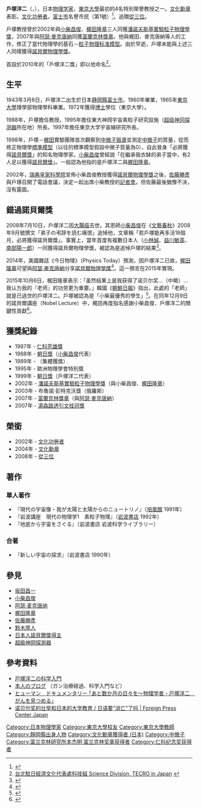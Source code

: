 {{noteTA
|G1=物理學
}}
{{Infobox Scientist
| name = 戶塚洋二<br><small>戸塚 洋二（とつか ようじ）</small>
| image = Yoji Totsuka 20030815 5.jpg
| image_size = 250px
| caption = 2003年8月15日，攝於[[费米国立加速器实验室|费米国立加速器实验室]]
| birth_date = {{birth date|1942|3|6}}
| birth_place = {{JPN}}[[静岡縣|静岡縣]][[富士郡|富士郡]]{{link-ja|吉永村 (静岡縣富士郡)|吉永村 (静岡県富士郡)|吉永村}}（今[[富士市|富士市]]）
| death_date = {{death date and age|2008|7|10|1942|3|6}}
| death_place = {{JPN}}[[東京都|東京都]]
| residence =
| nationality = {{JPN}}
| field = [[粒子物理学|粒子物理学]]<br />[[天文学|天文学]]
| work_institution = [[東京大学|東京大学]]<br />[[高能加速器研究機構|高能加速器研究機構]]
| alma_mater = 東京大学
| doctoral_advisor = [[File:Nobel_prize_medal.svg|20px]][[小柴昌俊|小柴昌俊]]
| doctoral_students = 
| notable_students  = [[File:Nobel_prize_medal.svg|20px]][[梶田隆章|梶田隆章]]
| known_for = [[中微子振盪|中微子振盪]]
| prizes = [[仁科芳雄獎|仁科芳雄獎]]（1987年）<br />[[朝日獎|朝日獎]]（1988年）<br />[[潘諾夫斯基實驗粒子物理學獎|潘諾夫斯基實驗粒子物理學獎]]（2002年）<br />[[富蘭克林獎章|富蘭克林獎章]]（2007年）
| religion =
| footnotes =
}}
{{Japanese|japanese=戸塚 洋二|kana=とつか ようじ|romaji=Totsuka Yōji}}

'''戶塚洋二'''（{{jpn|j=戸塚 洋二|hg=とつか ようじ|rm=Totsuka Yōji|f=}}，{{bd|1943年|3月6日|2008年|7月10日|}}），日本[[物理学家|物理学家]]，[[東京大學|東京大學]]最初的4名特別榮譽教授之一。[[文化勋章_(日本)|文化勳章]]表彰。[[文化功勞者|文化功勞者]]。[[富士市|富士市]]名譽市民（第1號）<ref>{{Cite web
 |url         = http://www.city.fuji.shizuoka.jp/sp/shisei/c0106/fmervo000000t0ij.html
 |title       = 富士市名誉市民 第1号 戸塚洋二氏
 |accessdate  = 2015-12-28
 |deadurl     = yes
 |archiveurl  = https://web.archive.org/web/20151209211828/http://www.city.fuji.shizuoka.jp/sp/shisei/c0106/fmervo000000t0ij.html
 |archivedate = 2015-12-09
}}</ref>。追贈[[從三位|從三位]]。

戶塚教授曾於2002年與[[小柴昌俊|小柴昌俊]]、[[梶田隆章|梶田隆章]]三人同獲[[潘諾夫斯基實驗粒子物理學獎|潘諾夫斯基實驗粒子物理學獎]]，2007年與[[阿瑟·麥克唐納|阿瑟·麥克唐納]]同獲[[富蘭克林獎章|富蘭克林獎章]]。他與梶田、麥克唐納等人的工作，修正了當代物理學的基石－[[粒子物理|粒子物理]][[标准模型|标准模型]]。由於早逝，戶塚未能與上述三人同樣獲得[[諾貝爾物理學獎|諾貝爾物理學獎]]。

首設於2010年的「戶塚洋二獎」即以他命名<ref>[http://japan.most.gov.tw/ct.asp?xItem=0990514001&ctNode=781&lang=C 台北駐日經濟文化代表處科技組 Science Division, TECRO in Japan] {{webarchive|url=https://archive.is/20141217102207/http://japan.most.gov.tw/ct.asp?xItem=0990514001&ctNode=781&lang=C |date=2014-12-17 }}</ref>。

==生平==
1943年3月6日，戶塚洋二出生於日本[[静岡縣|静岡縣]][[富士市|富士市]]。1960年{{link-ja|静岡縣立富士高等學校|静岡県立富士高等学校}}畢業，1965年[[東京大學|東京大學]]理學部物理學科畢業。1972年獲得[[博士|博士]]學位（東京大學）。

1988年，戶塚擔任{{link-ja|東京大學宇宙線研究所|東京大学宇宙線研究所}}教授。1995年擔任東大神岡宇宙素粒子研究設施（[[超级神冈探测器|超级神冈探测器]]所在地）所長。1997年擔任東京大学宇宙線研究所長。

1998年，戶塚－[[梶田隆章|梶田]]實驗團隊首次觀察到[[中微子振盪|中微子振盪]]並測定[[中微子|中微子]]的質量，從而修正物理學[[標準模型|標準模型]]（以往的標準模型假設中微子質量為0），自此晉身「必將獲得[[諾貝爾獎|諾貝爾獎]]」的知名物理學家。[[小柴昌俊|小柴昌俊]]曾經說「在繼承我衣缽的弟子當中，有2人足以獲得[[諾貝爾獎|諾貝爾獎]]」。一般認為他指的是戶塚洋二與[[梶田隆章|梶田隆章]]。

2002年，[[瑞典皇家科學院|瑞典皇家科學院]]宣佈小柴昌俊教授獲得[[諾貝爾物理學獎|諾貝爾物理學獎]]之後，[[佐藤勝彥|佐藤勝彥]]與戶塚召開了電話會議，決定一起出席小柴教授的[[記者會|記者會]]。但佐藤最後猶豫不決，沒有露面。

==錯過諾貝爾獎==
2008年7月10日，戶塚洋二因[[大腸癌|大腸癌]]去世。其恩師[[小柴昌俊|小柴昌俊]]在《[[文藝春秋|文藝春秋]]》2008年9月號撰文「弟子の弔辞を読む痛恨」追悼他，文章稱「若戶塚能再多活18個月，必將獲得諾貝爾獎」。事實上，當年首度有複數日本人（[[小林誠|小林誠]]、[[益川敏英|益川敏英]]、[[南部陽一郎|南部陽一郎]]）一同獲得諾貝爾物理學獎，被認為是追悼戶塚的結果<ref>{{Cite web |url=http://condominium.at.webry.info/200810/article_5.html |title=ノーベル賞を受賞すべきだった日本人 地球大に考える/ウェブリブログ |accessdate=2015-09-23 |archive-date=2015-09-23 |archive-url=https://web.archive.org/web/20150923170945/http://condominium.at.webry.info/200810/article_5.html |dead-url=no }}</ref>。

2014年，美國雜誌《今日物理》（Physics Today）預測，因戶塚洋二已故，[[梶田隆章|梶田隆章]]可望與[[阿瑟·麥克唐納|阿瑟·麥克唐納]]分享[[諾貝爾物理學獎|諾貝爾物理學獎]]<ref>{{Cite web |url=http://scitation.aip.org/content/aip/magazine/physicstoday/news/the-dayside/nobel-predictions-for-2014-a-dayside-post |title=The Dayside: Nobel predictions for 2014 |accessdate=2014-10-06 |archive-date=2014-10-06 |archive-url=https://web.archive.org/web/20141006031354/http://scitation.aip.org/content/aip/magazine/physicstoday/news/the-dayside/nobel-predictions-for-2014-a-dayside-post |dead-url=no }}</ref>。這一預言在2015年實現。

2015年10月6日，梶田隆章表示：「虽然结果上是我获得了诺贝尔奖...（中略）...我认为我的『老师』的功劳更为重要。」韓國《[[朝鮮日報|朝鮮日報]]》指出，此處的「老師」就是已過世的戶塚洋二。戶塚被認為是「小柴最優秀的學生」<ref>{{Cite web |url=http://cnnews.chosun.com/client/news/viw.asp?cate=C01&mcate=M1003&nNewsNumb=20151042044&nidx=42045 |title=日本的21名诺贝尔获奖者的秘密 韩国之眼 朝鲜日报网 > 新闻 > 国际·经济 |accessdate=2015-10-08 |archive-date=2015-12-10 |archive-url=https://web.archive.org/web/20151210234506/http://cnnews.chosun.com/client/news/viw.asp?cate=C01&mcate=M1003&nNewsNumb=20151042044&nidx=42045 |dead-url=no }}</ref>。在同年12月9日的諾貝爾講座（Nobel Lecture）中，梶田再度指名感謝小柴昌俊、戶塚洋二的關鍵性貢獻<ref>{{Cite web |url=https://www.youtube.com/watch?v=4qwF_wT5RuI |title=梶田さん「ノーベルレクチャー」で期待語る - YouTube |accessdate=2015-12-10 |archive-date=2016-03-21 |archive-url=https://web.archive.org/web/20160321170606/https://www.youtube.com/watch?v=4qwF_wT5RuI |dead-url=no }}</ref>。

== 獲獎紀錄 ==
* 1987年 - [[仁科芳雄獎|仁科芳雄獎]]
* 1988年 - [[朝日獎|朝日獎]]（[[小柴昌俊|小柴昌俊]]代表）
* 1989年 - {{link-en|布魯諾·羅西獎|Bruno Rossi Prize}}（集體獲獎）
* 1995年 - 歐洲物理學會特別獎
* 1999年 - [[朝日獎|朝日獎]]（戶塚洋二代表）
* 2002年 - [[潘諾夫斯基實驗粒子物理學獎|潘諾夫斯基實驗粒子物理學獎]]（與小柴昌俊、[[梶田隆章|梶田隆章]]）
* 2003年 - 布魯諾·彭特克沃獎（俄羅斯）
* 2007年 - [[富蘭克林獎章|富蘭克林獎章]]（與[[阿瑟·麥克唐納|阿瑟·麥克唐納]]）
* 2007年 - [[湯森路透引文桂冠獎|湯森路透引文桂冠獎]]

== 榮銜 ==
* 2002年 - [[文化功勞者|文化功勞者]]
* 2004年 - [[文化勋章_(日本)|文化勳章]]
* 2008年 - [[從三位|從三位]]

== 著作 ==
=== 單人著作 ===
* 『現代の宇宙像・我が太陽と太陽からのニュートリノ』（[[培風館|培風館]] 1991年） 
* 『岩波講座　現代の物理学1　素粒子物理』（[[岩波書店|岩波書店]] 1992年）
* 『地底から宇宙をさぐる』（岩波書店 岩波科学ライブラリー）

=== 合著 ===
* 『新しい宇宙の探求』（岩波書店 1990年）

== 參見 ==
{{portal box|人物|物理學|天文學}}
* [[坂田昌一|坂田昌一]]
* [[小柴昌俊|小柴昌俊]]
* [[阿瑟·麦克唐纳|阿瑟·麦克唐纳]]
* [[梶田隆章|梶田隆章]]
* [[佐藤勝彥|佐藤勝彥]]
* [[鈴木厚人|鈴木厚人]]
* [[日本人諾貝爾獎得主|日本人諾貝爾獎得主]]
* [[超級神岡探測器|超級神岡探測器]]

== 參考資料 ==

{{reflist}}
* [http://www.kenbunden.net/totsuka/index.html 戸塚洋二の科学入門] {{Wayback|url=http://www.kenbunden.net/totsuka/index.html |date=20140417080750 }}
* [http://fewmonths.exblog.jp/ 本人のブログ] {{Wayback|url=http://fewmonths.exblog.jp/ |date=20081110222735 }}（ガン治療経過、科学入門など）
* [http://www.nhk.or.jp/nagoya/program/bangumi/sonota_090714_1.html ヒューマン　ドキュメンタリー ｢あと数か月の日々を～物理学者・戸塚洋二　がんを見つめる｣]{{dead link|date=2017年12月 |bot=InternetArchiveBot |fix-attempted=yes }}
* [http://fpcj.jp/en/j_views-en/magazine_articles_cn-en/p=38386/ 诺贝尔奖的壮举和日本的大学教育 / 日语要“消亡”了吗 | Foreign Press Center Japan] {{Wayback|url=http://fpcj.jp/en/j_views-en/magazine_articles_cn-en/p=38386/ |date=20160304121728 }}

{{仁科纪念奖获得者}}
{{富兰克林研究所本杰明·富兰克林奖章获得者}}

{{Authority control}}
{{DEFAULTSORT:Totsuka Yōji}}
[[Category:日本物理學家|Category:日本物理學家]]
[[Category:東京大學校友|Category:東京大學校友]]
[[Category:東京大學教師|Category:東京大學教師]]
[[Category:靜岡縣出身人物|Category:靜岡縣出身人物]]
[[Category:文化勳章獲得者_(日本)|Category:文化勳章獲得者 (日本)]]
[[Category:中微子|Category:中微子]]
[[Category:富兰克林研究所本杰明·富兰克林奖章获得者|Category:富兰克林研究所本杰明·富兰克林奖章获得者]]
[[Category:仁科纪念奖获得者|Category:仁科纪念奖获得者]]